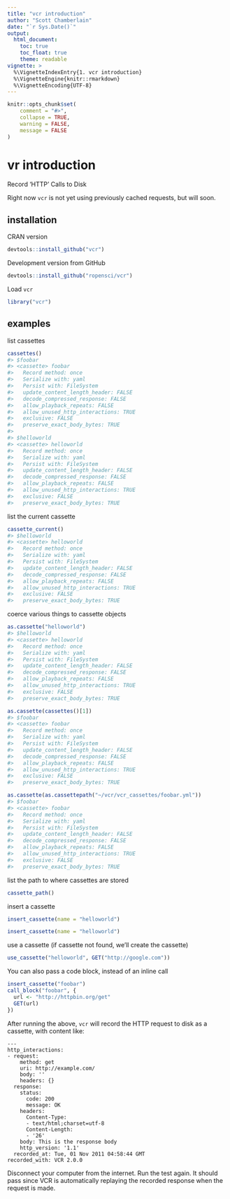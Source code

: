 ```yaml
---
title: "vcr introduction"
author: "Scott Chamberlain"
date: "`r Sys.Date()`"
output:
  html_document:
    toc: true
    toc_float: true
    theme: readable
vignette: >
  %\VignetteIndexEntry{1. vcr introduction}
  %\VignetteEngine{knitr::rmarkdown}
  %\VignetteEncoding{UTF-8}
---
```


```r
knitr::opts_chunk$set(
	comment = "#>",
	collapse = TRUE,
	warning = FALSE,
	message = FALSE
)
```

vr introduction
===============

Record 'HTTP' Calls to Disk

Right now `vcr` is not yet using previously cached requests, but will soon.

## installation

CRAN version

```r
devtools::install_github("vcr")
```

Development version from GitHub

```r
devtools::install_github("ropensci/vcr")
```

Load `vcr`

```r
library("vcr")
```

## examples

list cassettes

```r
cassettes()
#> $foobar
#> <cassette> foobar
#>   Record method: once
#>   Serialize with: yaml
#>   Persist with: FileSystem
#>   update_content_length_header: FALSE
#>   decode_compressed_response: FALSE
#>   allow_playback_repeats: FALSE
#>   allow_unused_http_interactions: TRUE
#>   exclusive: FALSE
#>   preserve_exact_body_bytes: TRUE
#> 
#> $helloworld
#> <cassette> helloworld
#>   Record method: once
#>   Serialize with: yaml
#>   Persist with: FileSystem
#>   update_content_length_header: FALSE
#>   decode_compressed_response: FALSE
#>   allow_playback_repeats: FALSE
#>   allow_unused_http_interactions: TRUE
#>   exclusive: FALSE
#>   preserve_exact_body_bytes: TRUE
```

list the current cassette

```r
cassette_current()
#> $helloworld
#> <cassette> helloworld
#>   Record method: once
#>   Serialize with: yaml
#>   Persist with: FileSystem
#>   update_content_length_header: FALSE
#>   decode_compressed_response: FALSE
#>   allow_playback_repeats: FALSE
#>   allow_unused_http_interactions: TRUE
#>   exclusive: FALSE
#>   preserve_exact_body_bytes: TRUE
```

coerce various things to cassette objects

```r
as.cassette("helloworld")
#> $helloworld
#> <cassette> helloworld
#>   Record method: once
#>   Serialize with: yaml
#>   Persist with: FileSystem
#>   update_content_length_header: FALSE
#>   decode_compressed_response: FALSE
#>   allow_playback_repeats: FALSE
#>   allow_unused_http_interactions: TRUE
#>   exclusive: FALSE
#>   preserve_exact_body_bytes: TRUE
```

```r
as.cassette(cassettes()[1])
#> $foobar
#> <cassette> foobar
#>   Record method: once
#>   Serialize with: yaml
#>   Persist with: FileSystem
#>   update_content_length_header: FALSE
#>   decode_compressed_response: FALSE
#>   allow_playback_repeats: FALSE
#>   allow_unused_http_interactions: TRUE
#>   exclusive: FALSE
#>   preserve_exact_body_bytes: TRUE
```

```r
as.cassette(as.cassettepath("~/vcr/vcr_cassettes/foobar.yml"))
#> $foobar
#> <cassette> foobar
#>   Record method: once
#>   Serialize with: yaml
#>   Persist with: FileSystem
#>   update_content_length_header: FALSE
#>   decode_compressed_response: FALSE
#>   allow_playback_repeats: FALSE
#>   allow_unused_http_interactions: TRUE
#>   exclusive: FALSE
#>   preserve_exact_body_bytes: TRUE
```

list the path to where cassettes are stored

```r
cassette_path()
```

insert a cassette

```r
insert_cassette(name = "helloworld")
```

```r
insert_cassette(name = "helloworld")
```

use a cassette (if cassette not found, we'll create the cassette)

```r
use_cassette("helloworld", GET("http://google.com"))
```

You can also pass a code block, instead of an inline call

```r
insert_cassette("foobar")
call_block("foobar", {
  url <- "http://httpbin.org/get"
  GET(url)
})
```

After running the above, `vcr` will record the HTTP request to disk as a cassette,
with content like:

```
---
http_interactions:
- request:
    method: get
    uri: http://example.com/
    body: ''
    headers: {}
  response:
    status:
      code: 200
      message: OK
    headers:
      Content-Type:
      - text/html;charset=utf-8
      Content-Length:
      - '26'
    body: This is the response body
    http_version: '1.1'
  recorded_at: Tue, 01 Nov 2011 04:58:44 GMT
recorded_with: VCR 2.0.0
```

Disconnect your computer from the internet.  Run the test again. It should pass since
VCR is automatically replaying the recorded response when the request is made.
